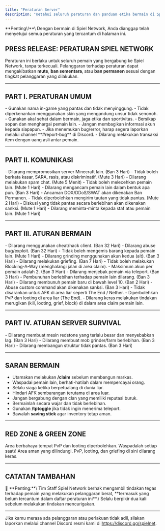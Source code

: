 ```yaml
---
title: "Peraturan Server"
description: "Ketahui seluruh peraturan dan panduan etika bermain di Spiel Network."
---
```


<Info>
  **Penting\!**\
  Dengan bermain di Spiel Network, Anda dianggap telah menyetujui semua peraturan yang tercantum di halaman ini.
</Info>

## PRESS RELEASE: PERATURAN SPIEL NETWORK

Peraturan ini berlaku untuk seluruh pemain yang bergabung ke Spiel Network, tanpa terkecuali. Pelanggaran terhadap peraturan dapat mengakibatkan **mute**, **ban sementara**, atau **ban permanen** sesuai dengan tingkat pelanggaran yang dilakukan.

---

## PART I. PERATURAN UMUM

<Steps>
  <Step title="Identitas & Etika Pemain">
    - Gunakan nama in-game yang pantas dan tidak menyinggung.
    - Tidak diperkenankan menggunakan skin yang mengandung unsur tidak senonoh.
    - Gunakan akal sehat dalam bermain, jaga etika dan sportivitas.
    - Bersikap sopan dan menghargai pemain lain.
  </Step>
  <Step title="Keamanan & Laporan">
    - Jangan membagikan informasi akun kepada siapapun.
    - Jika menemukan bug/error, harap segera laporkan melalui channel **#report-bug** di Discord.
    - Dilarang melakukan transaksi item dengan uang asli antar pemain.
  </Step>
</Steps>

---

## PART II. KOMUNIKASI

<Steps>
  <Step title="Etika Berkomunikasi">
    - Dilarang mempromosikan server Minecraft lain. (Ban 3 Hari)
    - Tidak boleh berkata kasar, SARA, rasis, atau diskriminatif. (Mute 3 Hari)
    - Dilarang melakukan spam chat. (Mute 5 Menit)
    - Tidak boleh melecehkan pemain lain. (Mute 1 Hari)
    - Dilarang mengancam pemain lain dalam bentuk apa pun. (Ban 3 Hari)
    - Ancaman DOX/DDoS/SWAT akan dikenakan Ban Permanen.
    - Tidak diperbolehkan mengirim tautan yang tidak pantas. (Mute 2 Hari)
    - Diskusi yang tidak pantas secara berlebihan akan dikenakan sanksi. (Mute 1 Hari)
    - Dilarang meminta-minta kepada staf atau pemain lain. (Mute 1 Hari)
  </Step>
</Steps>

---

## PART III. ATURAN BERMAIN

<Steps>
  <Step title="Aktivitas dalam Game">
    - Dilarang menggunakan cheat/hack client. (Ban 32 Hari)
    - Dilarang abuse bug/exploit. (Ban 32 Hari)
    - Tidak boleh mengemis barang kepada pemain lain. (Mute 1 Hari)
    - Dilarang grinding menggunakan akun kedua (alt). (Ban 3 Hari)
    - Dilarang melakukan griefing. (Ban 7 Hari)
    - Tidak boleh melakukan Blocking-A-Way (menghalangi jalan di area claim).
    - Maksimum akun per pemain adalah 2. (Ban 3 Hari)
    - Dilarang menjebak pemain via teleport. (Ban 3 Hari)
    - Pembunuhan berlebihan terhadap pemain lain dilarang. (Ban 3 Hari)
    - Dilarang membunuh pemain baru di bawah level 10. (Ban 2 Hari)
    - Abuse custom command akan dikenakan sanksi. (Ban 3 Hari)
  </Step>
  <Step title="Area & Aktivitas Liar">
    - Tidak disarankan untuk AFK di area liar seperti The End / Nether.
    - Diperbolehkan PvP dan looting di area liar (The End).
    - Dilarang keras melakukan tindakan merugikan (kill, looting, grief, block) di dalam area claim pemain lain.
  </Step>
</Steps>

---

## PART IV. ATURAN SERVER SURVIVAL

<Steps>
  <Step title="Optimasi & Bangunan">
    - Dilarang membuat mesin redstone yang terlalu besar dan menyebabkan lag. (Ban 3 Hari)
    - Dilarang membuat mob grinder/farm berlebihan. (Ban 3 Hari)
    - Dilarang membangun struktur tidak pantas. (Ban 3 Hari)
  </Step>
</Steps>

---

## SARAN BERMAIN

- Utamakan melakukan **/claim** sebelum membangun markas.
- Waspadai pemain lain, berhati-hatilah dalam mempercayai orang.
- Selalu siaga ketika berpetualang di dunia liar.
- Hindari AFK sembarangan terutama di area luar.
- Jangan bergabung dengan clan yang memiliki reputasi buruk.
- Bermainlah secara wajar dan tidak berlebihan.
- Gunakan **/tptoggle** jika tidak ingin menerima teleport.
- Bawalah **saving stick** agar inventory tetap aman.

---

## RED ZONE & GREEN ZONE

<Columns cols={2}>
  <Card title="🟥 Red Zone (Liar / Wilderness)" icon="triangle-exclamation" href="#">
    Area berbahaya tempat PvP dan looting diperbolehkan. Waspadalah setiap saat\!
  </Card>
  <Card title="🟩 Green Zone (Claim Area)" icon="shield-halved" href="#">
    Area aman yang dilindungi. PvP, looting, dan griefing di sini dilarang keras.
  </Card>
</Columns>

---

## CATATAN TAMBAHAN

<Note>
  🛑 **Penting:**\
  Tim Staff Spiel Network berhak mengambil tindakan tegas terhadap pemain yang melakukan pelanggaran berat, **termasuk yang belum tercantum dalam daftar peraturan ini**.\
  Selalu berpikir dua kali sebelum melakukan tindakan mencurigakan.
</Note>

---

Jika kamu merasa ada pelanggaran atau perlakuan tidak adil, silakan laporkan melalui channel Discord resmi kami di https://discord.gg/spielnet.